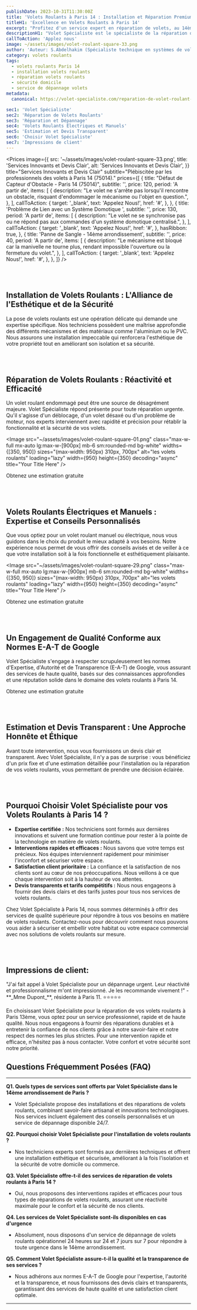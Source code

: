 ```yaml
---
publishDate: 2023-10-31T11:30:00Z
title: 'Volets Roulants à Paris 14 : Installation et Réparation Premium'
titleH1: 'Excellence en Volets Roulants à Paris 14'
excerpt: "Profitez d'un service expert en réparation de volets, au 14ème arrondissement de Paris. Disponibilité jour et nuit, avec nos techniciens chevronnés prêts à intervenir."
descriptionH1: "Volet Spécialiste est le spécialiste de la réparation de volets roulants à Paris 14. Nos experts certifiés sont disponibles à toute heure pour offrir un service rapide et de qualité, que vos volets soient manuels ou motorisés. Nous sommes fiers de notre certification Qualibat RGE, gage de notre engagement pour un service durable et respectueux de l'environnement. Pour une intervention d'urgence ou un devis, Contactez-nous au 📞 01 85 49 07 07."
callToAction: 'Applez nous'
image: ~/assets/images/volet-roulant-square-33.png
author: 'Auteur: S.Abdelhakim (Spécialiste technique en systèmes de volets roulants)'
category: volets roulants
tags:
  - volets roulants Paris 14
  - installation volets roulants
  - réparation volets roulants
  - sécurité domicile
  - service de dépannage volets
metadata:
  canonical: https://volet-specialiste.com/reparation-de-volet-roulant-a-paris-14

sec1: 'Volet Spécialiste'
sec2: 'Réparation de Volets Roulants'
sec3: 'Réparation et Dépannage'
sec4: 'Volets Roulants Électriques et Manuels'
sec5: 'Estimation et Devis Transparent'
sec6: 'Choisir Volet Spécialiste'
sec7: 'Impressions de client'
---
```



<Prices
  image={{
    src: '~/assets/images/volet-roulant-square-33.png',
    title: 'Services Innovants et Devis Clair',
    alt: 'Services Innovants et Devis Clair',
  }}
  title="Services Innovants et Devis Clair"
  subtitle="Plébiscitée par les professionnels des volets à Paris 14 (75014)."
  prices={[
    {
      title: "Défaut de Capteur d'Obstacle - Paris 14 (75014)",
      subtitle: '',
      price: 120,
      period: 'A partir de',
      items: [
        {
          description:
            "Le volet ne s'arrête pas lorsqu'il rencontre un obstacle, risquant d'endommager le mécanisme ou l'objet en question.",
        },
      ],
      callToAction: {
        target: '_blank',
        text: 'Appelez Nous!',
        href: '#',
      },
    },
    {
      title: 'Problème de Lien avec un Système Domotique ',
      subtitle: '',
      price: 130,
      period: 'A partir de',
      items: [
        {
          description:
            "Le volet ne se synchronise pas ou ne répond pas aux commandes d'un système domotique centralisé.",
        },
      ],
      callToAction: {
        target: '_blank',
        text: 'Appelez Nous!',
        href: '#',
      },
      hasRibbon: true,
    },
    {
      title: 'Panne de Sangle - 14ème arrondissement',
      subtitle: '',
      price: 40,
      period: 'A partir de',
      items: [
        {
          description:
            "Le mécanisme est bloqué car la manivelle ne tourne plus, rendant impossible l'ouverture ou la fermeture du volet.",
        },
      ],
      callToAction: {
        target: '_blank',
        text: 'Appelez Nous!',
        href: '#',
      },
    },
  ]}
/>

<a id="section1"></a>
<br />
<br />

## Installation de Volets Roulants : L'Alliance de l'Esthétique et de la Sécurité

La pose de volets roulants est une opération délicate qui demande une expertise spécifique. Nos techniciens possèdent une maîtrise approfondie des différents mécanismes et des matériaux comme l'aluminium ou le PVC. Nous assurons une installation impeccable qui renforcera l'esthétique de votre propriété tout en améliorant son isolation et sa sécurité.

<a id="section2"></a>
<br />
<br />

## Réparation de Volets Roulants : Réactivité et Efficacité

Un volet roulant endommagé peut être une source de désagrément majeure. Volet Spécialiste répond présente pour toute réparation urgente. Qu'il s'agisse d'un déblocage, d'un volet désaxé ou d'un problème de moteur, nos experts interviennent avec rapidité et précision pour rétablir la fonctionnalité et la sécurité de vos volets.

<Image
  src="~/assets/images/volet-roulant-square-01.png"
  class="max-w-full mx-auto lg:max-w-[900px] mb-6 sm:rounded-md bg-white"
  widths={[350, 950]}
  sizes="(max-width: 950px) 310px, 700px"
  alt="les volets roulants"
  loading="lazy"
  width={950}
  height={350}
  decoding="async"
  title="Your Title Here"
/>

<div class="md:hidden">
  <TelMob
    callToAction={{
      text: 'Appelez Nous',
      href: 'tel:01 85 49 07 07',
    }}
  >
    <Fragment slot="title">Obtenez une estimation gratuite</Fragment>
  </TelMob>
</div>

<a id="section3"></a>
<br />
<br />

## Volets Roulants Électriques et Manuels : Expertise et Conseils Personnalisés

Que vous optiez pour un volet roulant manuel ou électrique, nous vous guidons dans le choix du produit le mieux adapté à vos besoins. Notre expérience nous permet de vous offrir des conseils avisés et de veiller à ce que votre installation soit à la fois fonctionnelle et esthétiquement plaisante.

<Image
  src="~/assets/images/volet-roulant-square-29.png"
  class="max-w-full mx-auto lg:max-w-[900px] mb-6 sm:rounded-md bg-white"
  widths={[350, 950]}
  sizes="(max-width: 950px) 310px, 700px"
  alt="les volets roulants"
  loading="lazy"
  width={950}
  height={350}
  decoding="async"
  title="Your Title Here"
/>

<div class="md:hidden">
  <TelMob
    callToAction={{
      text: 'Appelez Nous',
      href: 'tel:01 85 49 07 07',
    }}
  >
    <Fragment slot="title">Obtenez une estimation gratuite</Fragment>
  </TelMob>
</div>

<a id="section4"></a>
<br />
<br />

## Un Engagement de Qualité Conforme aux Normes E-A-T de Google

Volet Spécialiste s'engage à respecter scrupuleusement les normes d'Expertise, d'Autorité et de Transparence (E-A-T) de Google, vous assurant des services de haute qualité, basés sur des connaissances approfondies et une réputation solide dans le domaine des volets roulants à Paris 14.

<div class="md:hidden">
  <TelMob
    callToAction={{
      text: 'Appelez Nous',
      href: 'tel:01 85 49 07 07',
    }}
  >
    <Fragment slot="title">Obtenez une estimation gratuite</Fragment>
  </TelMob>
</div>

<a id="section5"></a>
<br />
<br />

## Estimation et Devis Transparent : Une Approche Honnête et Éthique

Avant toute intervention, nous vous fournissons un devis clair et transparent. Avec Volet Spécialiste, il n'y a pas de surprise : vous bénéficiez d'un prix fixe et d'une estimation détaillée pour l'installation ou la réparation de vos volets roulants, vous permettant de prendre une décision éclairée.

<a id="section6"></a>
<br />
<br />

## Pourquoi Choisir Volet Spécialiste pour vos Volets Roulants à Paris 14 ?

- **Expertise certifiée :** Nos techniciens sont formés aux dernières innovations et suivent une formation continue pour rester à la pointe de la technologie en matière de volets roulants.
- **Interventions rapides et efficaces :** Nous savons que votre temps est précieux. Nos équipes interviennent rapidement pour minimiser l'inconfort et sécuriser votre espace.
- **Satisfaction client prioritaire :** La confiance et la satisfaction de nos clients sont au cœur de nos préoccupations. Nous veillons à ce que chaque intervention soit à la hauteur de vos attentes.
- **Devis transparents et tarifs compétitifs :** Nous nous engageons à fournir des devis clairs et des tarifs justes pour tous nos services de volets roulants.

Chez Volet Spécialiste à Paris 14, nous sommes déterminés à offrir des services de qualité supérieure pour répondre à tous vos besoins en matière de volets roulants. Contactez-nous pour découvrir comment nous pouvons vous aider à sécuriser et embellir votre habitat ou votre espace commercial avec nos solutions de volets roulants sur mesure.

<a id="section7"></a>
<br />
<br />

## Impressions de client:

<div class="p-4 mb-2 border-solid rounded-lg border-2 border-indigo-600">
  "J'ai fait appel à Volet Spécialiste pour un dépannage urgent. Leur réactivité et professionnalisme m'ont
  impressionné. Je les recommande vivement !" - **_Mme Dupont_**, résidente à Paris 11. ⭐⭐⭐⭐⭐
</div>

En choisissant Volet Spécialiste pour la réparation de vos volets roulants à Paris 13ème, vous optez pour un service professionnel, rapide et de haute qualité. Nous nous engageons à fournir des réparations durables et à entretenir la confiance de nos clients grâce à notre savoir-faire et notre respect des normes les plus strictes. Pour une intervention rapide et efficace, n'hésitez pas à nous contacter. Votre confort et votre sécurité sont notre priorité.

## Questions Fréquemment Posées (FAQ)

---

**Q1. Quels types de services sont offerts par Volet Spécialiste dans le 14ème arrondissement de Paris ?**

- Volet Spécialiste propose des installations et des réparations de volets roulants, combinant savoir-faire artisanal et innovations technologiques. Nos services incluent également des conseils personnalisés et un service de dépannage disponible 24/7.

**Q2. Pourquoi choisir Volet Spécialiste pour l'installation de volets roulants ?**

- Nos techniciens experts sont formés aux dernières techniques et offrent une installation esthétique et sécurisée, améliorant à la fois l'isolation et la sécurité de votre domicile ou commerce.

**Q3. Volet Spécialiste offre-t-il des services de réparation de volets roulants à Paris 14 ?**

- Oui, nous proposons des interventions rapides et efficaces pour tous types de réparations de volets roulants, assurant une réactivité maximale pour le confort et la sécurité de nos clients.

**Q4. Les services de Volet Spécialiste sont-ils disponibles en cas d'urgence**

- Absolument, nous disposons d'un service de dépannage de volets roulants opérationnel 24 heures sur 24 et 7 jours sur 7 pour répondre à toute urgence dans le 14ème arrondissement.

**Q5. Comment Volet Spécialiste assure-t-il la qualité et la transparence de ses services ?**

- Nous adhérons aux normes E-A-T de Google pour l'expertise, l'autorité et la transparence, et nous fournissons des devis clairs et transparents, garantissant des services de haute qualité et une satisfaction client optimale.

---
